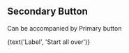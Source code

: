 
<Meta title='Components/Button' />

## Secondary Button

Can be accompanied by Primary button

<Preview>
  <Story name='Secondary Button'>
    <SecondaryButton
      alternate={boolean('Alternate')}
      isLoading={boolean('isLoading')}
      onClick={action('button-click')}
    >
      {text('Label', 'Start all over')}
    </SecondaryButton>
  </Story>
</Preview>
